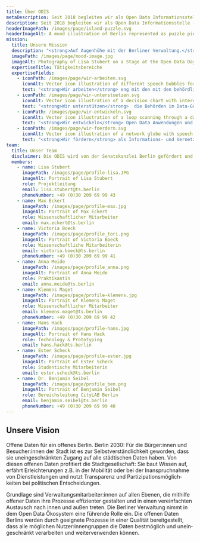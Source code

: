 ```yaml
---
title: Über ODIS
metaDescription: Seit 2018 begleiten wir als Open Data Informationsstelle (ODIS) die Stadt auf dem Weg zu einer partizipativen, nachhaltigen und datengetriebenen Gesellschaft mit dem Schwerpunkt auf die Bereitstellung und Nutzung offener Daten.
description: Seit 2018 begleiten wir als Open Data Informationsstelle (ODIS) die Stadt auf dem Weg zu einer partizipativen, nachhaltigen und datengetriebenen Gesellschaft mit dem Schwerpunkt auf die Bereitstellung und Nutzung offener Daten.
headerImagePath: /images/page/island-puzzle.svg
headerImageAlt: A mood illustration of Berlin represented as puzzle pieces, each representing a field of activity of ODIS as well as different neighbourhoods of Berlin.
mission:
  title: Unsere Mission
  description: "<strong>Auf Augenhöhe mit der Berliner Verwaltung.</strong> Als Open Data Informationsstelle liegt unserer primärer Auftrag darin, für die Berliner Verwaltung Ansprechpartnerin rund um alle Fragen zum Thema Open Data zu sein. Wir sehen uns dabei als Begleiterin und Unterstützerin auf Augenhöhe mit der Berliner Verwaltung."
  imagePath: /images/page/mood-image.jpg
  imageAlt: Photography of Lisa Stubert on a Stage at the Open Data Day 2020 holding a microphoneNumber as she gives a talk
  expertiseTitle: Tätigkeitsbereiche
  expertiseFields:
    - iconPath: /images/page/wir-arbeiten.svg
      iconAlt: Vector icon illustration of different speech bubbles forming a conversation
      text: "<strong>Wir arbeiten</strong> eng mit den mit den behördlichen Open Data Beauftragten zusammen, vernetzen die zuständigen Ansprechpersonen zu Open Data und stellen Ressourcen zum Kompetenzaufbau und Wissenstransfer bereit."
    - iconPath: /images/page/wir-unterstuetzen.svg
      iconAlt: Vector icon illustration of a decision chart with interconnected dots and arrows
      text: "<strong>Wir unterstützen</strong>  die Behörden im Data-Governance mit dem Fokus auf Open Data mithilfe geeig­neter Methoden."
    - iconPath: /images/page/wir-entwickeln.svg
      iconAlt: Vector icon illustration of a loop scanning through a dataset
      text: "<strong>Wir entwickeln</strong> Open Data Anwendungen und Prototypen gemeinsam mit der Berliner Verwaltung um Informationen greifbar zu machen und mit Daten Neues zu schaffen."
    - iconPath: /images/page/wir-foerdern.svg
      iconAlt: Vector icon illustration of a network globe with speech bubbles
      text: "<strong>Wir fördern</strong> als Informations- und Vernetzungsstelle den Austausch mit und zwischen dem Open Data Ökosystem aus Wirtschaft, Zivilgesellschaft, Verwaltung und Wissenschaft."
team:
  title: Unser Team
  disclaimer: Die ODIS wird von der Senatskanzlei Berlin gefördert und von der Technologiestiftung Berlin betrieben.
  members:
    - name: Lisa Stubert
      imagePath: /images/page/profile-lisa.JPG
      imageAlt: Portrait of Lisa Stubert
      role: Projektleitung
      email: lisa.stubert@ts.berlin
      phoneNumber: +49 (0)30 209 69 99 43
    - name: Max Eckert
      imagePath: /images/page/profile-max.jpg
      imageAlt: Portrait of Max Eckert
      role: Wissenschaftlicher Mitarbeiter
      email: max.eckert@ts.berlin
    - name: Victoria Boeck
      imagePath: /images/page/profile_tori.png
      imageAlt: Portrait of Victoria Boeck
      role: Wissenschaftliche Mitarbeiterin
      email: victoria.boeck@ts.berlin
      phoneNumber: +49 (0)30 209 69 99 41
    - name: Anna Meide
      imagePath: /images/page/profile_anna.png
      imageAlt: Portrait of Anna Meide
      role: Praktikantin
      email: anna.meide@ts.berlin
    - name: Klemens Maget
      imagePath: /images/page/profile-klemens.jpg
      imageAlt: Portrait of Klemens Maget
      role: Wissenschaftlicher Mitarbeiter
      email: klemens.maget@ts.berlin
      phoneNumber: +49 (0)30 209 69 99 42
    - name: Hans Hack
      imagePath: /images/page/profile-hans.jpg
      imageAlt: Portrait of Hans Hack
      role: Technology & Prototyping
      email: hans.hack@ts.berlin
    - name: Ester Scheck
      imagePath: /images/page/profile-ester.jpg
      imageAlt: Portrait of Ester Scheck
      role: Studentische Mitarbeiterin
      email: ester.scheck@ts.berlin
    - name: Dr. Benjamin Seibel
      imagePath: /images/page/profile_ben.png
      imageAlt: Portrait of Benjamin Seibel
      role: Bereichsleitung CityLAB Berlin
      email: benjamin.seibel@ts.berlin
      phoneNumber: +49 (0)30 209 69 99 40
---
```


## Unsere Vision

Offene Daten für ein offenes Berlin. Berlin 2030: Für die Bürger:innen und Besucher:innen der Stadt ist es zur Selbstver­ständ­lich­keit geworden, dass sie unein­ge­schränk­ten Zugang auf alle städtischen Daten haben. Von diesen offenen Daten profitiert die Stadt­ge­sell­schaft: Sie baut Wissen auf, erfährt Erleich­terungen z.B. in der Mobilität oder bei der Inan­spruch­nahme von Dienst­leistungen und nutzt Trans­parenz und Parti­zipa­tions­möglich­keiten bei politischen Entscheidungen.

Grund­lage sind Verwaltungs­mitarbeiter:innen auf allen Ebenen, die mithilfe offener Daten ihre Prozesse effizienter gestalten und in einen verein­fachten Austausch nach innen und außen treten. Die Berliner Verwaltung nimmt in dem Open Data Öko­system eine führende Rolle ein. Die offenen Daten Berlins werden durch geeig­nete Prozesse in einer Qualität bereit­gestellt, dass alle möglichen Nutzer:innen­gruppen die Daten best­möglich und unein­ge­schränkt verarbeiten und weiter­verwenden können.
